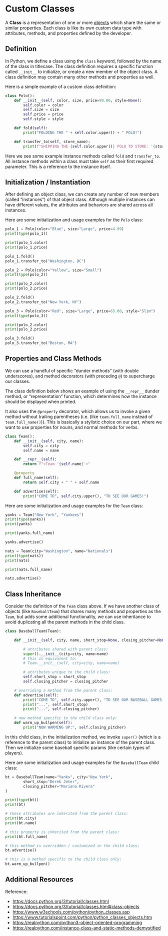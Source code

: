 # Custom Classes

A **Class** is a representation of one or more [objects](object-oriented-programming.qmd) which share the same or similar properties. Each class is like its own custom data type with attributes, methods, and properties defined by the developer.


## Definition

In Python, we define a class using the `class` keyword, followed by the name of the class in titlecase. The class definition requires a specific function called `__init__` to initialize, or create a new member of the object class. A class definition may contain many other methods and properties as well.

Here is a simple example of a custom class definition:

```python
class Polo():
    def __init__(self, color, size, price=99.00, style=None):
        self.color = color
        self.size = size
        self.price = price
        self.style = style

    def fold(self):
        print("FOLDING THE " + self.color.upper() + " POLO!")

    def transfer_to(self, store_name):
        print(f"SHIPPING THE {self.color.upper()} POLO TO STORE: '{store_name.upper()}'")

```

Here we see some example instance methods called `fold` and `transfer_to`. All instance methods within a class must take `self` as their first required parameter. This is a reference to the instance itself.

## Initialization / Instantiation

After defining an object class, we can create any number of new members (called "instances") of that object class. Although multiple instances can have different values, the attributes and behaviors are shared across all instances.

Here are some initialization and usage examples for the `Polo` class:

```python
polo_1 = Polo(color="Blue", size="Large", price=4.99)
print(type(polo_1))

print(polo_1.color)
print(polo_1.price)

polo_1.fold()
polo_1.transfer_to("Washington, DC")
```

```python
polo_2 = Polo(color="Yellow", size="Small")
print(type(polo_2))

print(polo_2.color)
print(polo_2.price)

polo_2.fold()
polo_2.transfer_to("New York, NY")
```

```python
polo_3 = Polo(color="Red", size="Large", price=65.00, style="Slim")
print(type(polo_3))

print(polo_2.color)
print(polo_2.price)

polo_3.fold()
polo_3.transfer_to("Boston, MA")
```

## Properties and Class Methods

We can use a handful of specific "dunder methods" (with double underscores), and method decorators (with preceding `@`) to supercharge our classes.

The class definition below shows an example of using the `__repr__` dunder method, or "representation" function, which determines how the instance should be displayed when printed.

It also uses the `@property` decorator, which allows us to invoke a given method without trailing parentheses (i.e. (like `team.full_name` instead of `team.full_name()`)). This is basically a stylistic choice on our part, where we want to use properties for nouns, and normal methods for verbs.

```python
class Team():
    def __init__(self, city, name):
        self.city = city
        self.name = name

    def __repr__(self):
        return f"<Team '{self.name}'>"

    @property
    def full_name(self):
        return self.city + " " + self.name

    def advertise(self):
        print("COME TO", self.city.upper(), "TO SEE OUR GAMES!")

```

Here are some initialization and usage examples for the `Team` class:

```python
yanks = Team("New York", "Yankees")
print(type(yanks))
print(yanks)

print(yanks.full_name)

yanks.advertise()
```

```python
nats = Team(city="Washington", name="Nationals")
print(type(nats))
print(nats)

print(nats.full_name)

nats.advertise()

```

## Class Inheritance

Consider the definition of the `Team` class above. If we have another class of objects (like `BaseballTeam`) that shares many methods and properties as the `Team`, but adds some additional functionality, we can use inheritance to avoid duplicating all the parent methods in the child class.


```python
class BaseballTeam(Team):

    def __init__(self, city, name, short_stop=None, closing_pitcher=None):

        # attributes shared with parent class:
        super().__init__(city=city, name=name)
        # this is equivalent to:
        # Team.__init__(self, city=city, name=name)

        # attributes unique to the child class:
        self.short_stop = short_stop
        self.closing_pitcher = closing_pitcher

    # overriding a method from the parent class:
    def advertise(self):
        print("COME TO", self.city.upper(), "TO SEE OUR BASEBALL GAMES, INCLUDING:")
        print("...", self.short_stop)
        print("...", self.closing_pitcher)

    # new method specific to the child class only:
    def warm_up_bullpen(self):
        print("NOW WARMING UP:", self.closing_pitcher)

```

In this child class, in the initialization method, we invoke `super()` (which is a reference to the parent class) to initialize an instance of the parent class.  Then we initialize some baseball specific params (like certain types of players).

Here are some initialization and usage examples for the `BaseballTeam` child class:

```python
bt = BaseballTeam(name="Yanks", city="New York",
        short_stop="Derek Jeter",
        closing_pitcher="Mariano Rivera"
)

print(type(bt))
print(bt)

# these attributes are inherited from the parent class:
print(bt.city)
print(bt.name)

# this property is inherited from the parent class:
print(bt.full_name)

# this method is overridden / customized in the child class:
bt.advertise()

# this is a method specific to the child class only:
bt.warm_up_bullpen()
```


## Additional Resources

Reference:

  + <https://docs.python.org/3/tutorial/classes.html>
  + <https://docs.python.org/3/tutorial/classes.html#class-objects>
  + <https://www.w3schools.com/python/python_classes.asp>
  + <https://www.tutorialspoint.com/python/python_classes_objects.htm>
  + <https://realpython.com/python3-object-oriented-programming>
  + <https://realpython.com/instance-class-and-static-methods-demystified>
